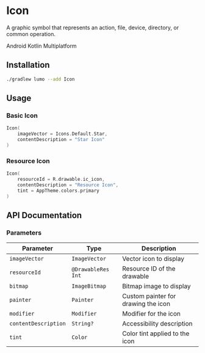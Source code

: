 
# Icon

A graphic symbol that represents an action, file, device, directory, or common operation.

<TagContainer>
  <Tag>Android</Tag>
  <Tag>Kotlin Multiplatform</Tag>
</TagContainer>

## Installation

```bash copy
./gradlew lumo --add Icon
```

## Usage

### Basic Icon

```kotlin copy
Icon(
    imageVector = Icons.Default.Star,
    contentDescription = "Star Icon"
)
```

### Resource Icon

```kotlin copy
Icon(
    resourceId = R.drawable.ic_icon,
    contentDescription = "Resource Icon",
    tint = AppTheme.colors.primary
)
```

## API Documentation

### Parameters

| Parameter            | Type               | Description                         |
| -------------------- | ------------------ | ----------------------------------- |
| `imageVector`        | `ImageVector`      | Vector icon to display              |
| `resourceId`         | `@DrawableRes Int` | Resource ID of the drawable         |
| `bitmap`             | `ImageBitmap`      | Bitmap image to display             |
| `painter`            | `Painter`          | Custom painter for drawing the icon |
| `modifier`           | `Modifier`         | Modifier for the icon               |
| `contentDescription` | `String?`          | Accessibility description           |
| `tint`               | `Color`            | Color tint applied to the icon      |
